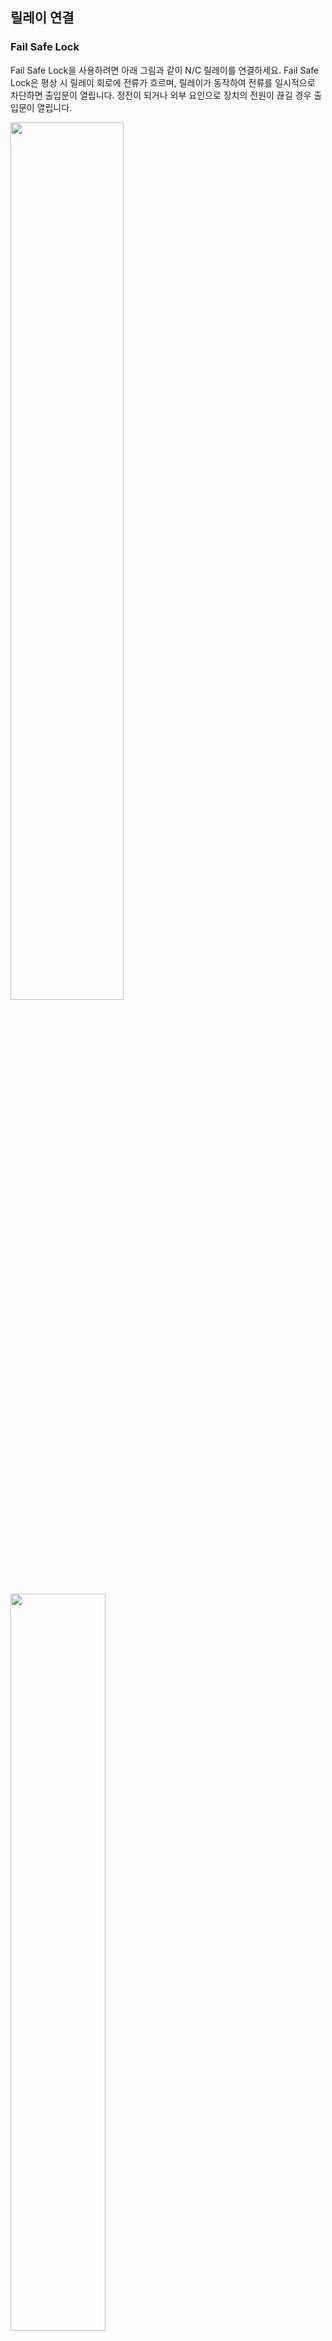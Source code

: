 ## 릴레이 연결

### Fail Safe Lock

Fail Safe Lock을 사용하려면 아래 그림과 같이 N/C 릴레이를 연결하세요. Fail Safe Lock은 평상 시 릴레이 회로에 전류가 흐르며, 릴레이가 동작하여 전류를 일시적으로 차단하면 출입문이 열립니다. 정전이 되거나 외부 요인으로 장치의 전원이 끊길 경우 출입문이 열립니다.

<Include product='biostation_3'><Image src='/img/device/installation-relay-fail-safe-lock-bs3.png' width='60%' className='none' /></Include>

<Include product='bioentry_w3'><Image src='/img/device/installation-relay-fail-safe-lock-bew3.png' width='55%' className='none' /></Include>

<Include product='biostation_2a'><Image src='/img/device/installation-relay-fail-safe-lock-bs2a.png' width='60%' className='none' /></Include>

<Include product='facestation_f2'><Image src='/img/device/installation-relay-fail-safe-lock-fsf2.png' width='60%' className='none' /></Include>

<Include product='biolite_n2'><Image src='/img/device/installation-relay-fail-safe-lock-bln2.png' width='60%' className='none' /></Include>

<Include product='xstation_2'><Image src='/img/device/installation-relay-fail-safe-lock-xs2.png' width='70%' className='none' /></Include>

<Include product='facestation_2'><Image src='/img/device/installation-relay-fail-safe-lock-fs2.png' width='65%' className='none' /></Include>

<Include product='bioentry_p2'><Image src='/img/device/installation-relay-fail-safe-lock-bep2.png' width='70%' className='none' /></Include>

<Include product='bioentry_w2'><Image src='/img/device/installation-relay-fail-safe-lock-bew2.png' width='65%' className='none' /></Include>

<Include product='xpass_2'><Image src='/img/device/installation-relay-fail-safe-lock-xp2.png' width='65%' className='none' /></Include>

:::caution

* 출입문 잠금 장치가 작동할 때 발생하는 역전류로부터 릴레이를 보호하기 위해 그림과 같이 출입문 잠금 장치 배선 양쪽에 다이오드를 설치하세요.

* 제품과 출입문 잠금 장치는 별도의 전원을 사용하세요.

* 슈프리마의 지능형 장치에는 편의를 제공하기 위해 별도의 컨트롤러 없이 독립형으로 연결하여 출입문을 직접 열거나 잠글 수 있도록 하는 릴레이가 내장되어 있습니다. 그러나 향상된 보안이 요구되는 출입통제 애플리케이션의 경우 잠재적으로 출입문 잠금 해제를 유발할 수 있는 변조 공격을 방지하기 위해 장치에 내장된 릴레이를 사용하지 않는 것이 좋습니다. 이러한 애플리케이션의 경우 잠금 제어를 위해 출입문 내부의 안전한 위치에 설치된 슈프리마의 Secure I/O 2, DM-20, CoreStation과 같은 별도의 릴레이 장치를 사용할 것을 권장합니다.

:::

:::info

다이오드의 설치 방향에 주의하세요. 다이오드는 출입문 잠금 장치와 가깝게 설치하세요.

:::

### Fail Secure Lock

Fail Secure Lock을 사용하려면 아래 그림과 같이 N/O 릴레이를 연결하세요. Fail Secure Lock은 평상 시 릴레이 회로에 전류가 흐르지 않으며, 릴레이가 동작하여 전류가 흐르면 출입문이 열립니다. 정전이 되거나 외부 요인으로 장치의 전원이 끊길 경우 출입문이 잠깁니다.

<Include product='biostation_3'><Image src='/img/device/installation-relay-fail-secure-lock-bs3.png' width='60%' className='none' /></Include>

<Include product='bioentry_w3'><Image src='/img/device/installation-relay-fail-secure-lock-bew3.png' width='55%' className='none' /></Include>

<Include product='biostation_2a'><Image src='/img/device/installation-relay-fail-secure-lock-bs2a.png' width='60%' className='none' /></Include>

<Include product='facestation_f2'><Image src='/img/device/installation-relay-fail-secure-lock-fsf2.png' width='60%' className='none' /></Include>

<Include product='biolite_n2'><Image src='/img/device/installation-relay-fail-secure-lock-bln2.png' width='60%' className='none' /></Include>

<Include product='xstation_2'><Image src='/img/device/installation-relay-fail-secure-lock-xs2.png' width='70%' className='none' /></Include>

<Include product='facestation_2'><Image src='/img/device/installation-relay-fail-secure-lock-fs2.png' width='65%' className='none' /></Include>

<Include product='bioentry_p2'><Image src='/img/device/installation-relay-fail-secure-lock-bep2.png' width='70%' className='none' /></Include>

<Include product='bioentry_w2'><Image src='/img/device/installation-relay-fail-secure-lock-bew2.png' width='65%' className='none' /></Include>

<Include product='xpass_2'><Image src='/img/device/installation-relay-fail-secure-lock-xp2.png' width='65%' className='none' /></Include>

:::caution

* 출입문 잠금 장치가 작동할 때 발생하는 역전류로부터 릴레이를 보호하기 위해 그림과 같이 출입문 잠금 장치 배선 양쪽에 다이오드를 설치하세요.

* 제품과 출입문 잠금 장치는 별도의 전원을 사용하세요.

* 슈프리마의 지능형 장치에는 편의를 제공하기 위해 별도의 컨트롤러 없이 독립형으로 연결하여 출입문을 직접 열거나 잠글 수 있도록 하는 릴레이가 내장되어 있습니다. 그러나 향상된 보안이 요구되는 출입통제 애플리케이션의 경우 잠재적으로 출입문 잠금 해제를 유발할 수 있는 변조 공격을 방지하기 위해 장치에 내장된 릴레이를 사용하지 않는 것이 좋습니다. 이러한 애플리케이션의 경우 잠금 제어를 위해 출입문 내부의 안전한 위치에 설치된 슈프리마의 Secure I/O 2, DM-20, CoreStation과 같은 별도의 릴레이 장치를 사용할 것을 권장합니다.

:::

:::info

다이오드의 설치 방향에 주의하세요. 다이오드는 출입문 잠금 장치와 가깝게 설치하세요.

:::

### 자동문 연결

<Include product='biostation_3'><Image src='/img/device/installation-automatic-door-bs3.png' width='60%' className='none' /></Include>

<Include product='bioentry_w3'><Image src='/img/device/installation-automatic-door-bew3.png' width='60%' className='none' /></Include>

<Include product='biostation_2a'><Image src='/img/device/installation-automatic-door-bs2a.png' width='60%' className='none' /></Include>

<Include product='facestation_f2'><Image src='/img/device/installation-automatic-door-fsf2.png' width='60%' className='none' /></Include>

<Include product='biolite_n2'><Image src='/img/device/installation-automatic-door-bln2.png' width='70%' className='none' /></Include>

<Include product='xstation_2'><Image src='/img/device/installation-automatic-door-xs2.png' width='70%' className='none' /></Include>

<Include product='facestation_2'><Image src='/img/device/installation-automatic-door-fs2.png' width='70%' className='none' /></Include>

<Include product='bioentry_p2'><Image src='/img/device/installation-automatic-door-bep2.png' width='70%' className='none' /></Include>

<Include product='bioentry_w2'><Image src='/img/device/installation-automatic-door-bew2.png' width='70%' className='none' /></Include>

<Include product='xpass_2'><Image src='/img/device/installation-automatic-door-xp2.png' width='75%' className='none' /></Include>